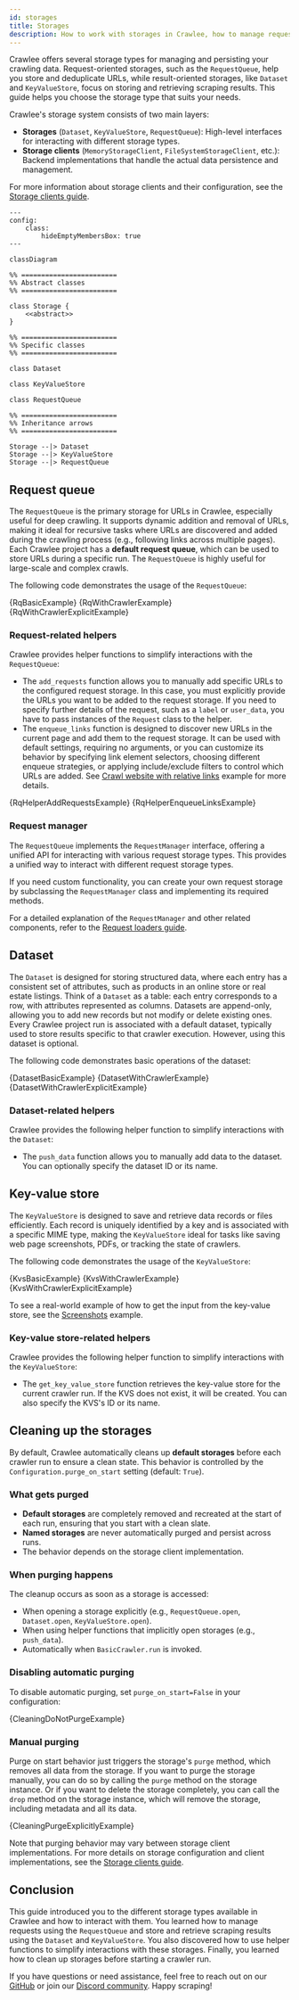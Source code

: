 ```yaml
---
id: storages
title: Storages
description: How to work with storages in Crawlee, how to manage requests and how to store and retrieve scraping results.
---
```







Crawlee offers several storage types for managing and persisting your crawling data. Request-oriented storages, such as the <ApiLink to="class/RequestQueue">`RequestQueue`</ApiLink>, help you store and deduplicate URLs, while result-oriented storages, like <ApiLink to="class/Dataset">`Dataset`</ApiLink> and <ApiLink to="class/KeyValueStore">`KeyValueStore`</ApiLink>, focus on storing and retrieving scraping results. This guide helps you choose the storage type that suits your needs.

Crawlee's storage system consists of two main layers:
- **Storages** (<ApiLink to="class/Dataset">`Dataset`</ApiLink>, <ApiLink to="class/KeyValueStore">`KeyValueStore`</ApiLink>, <ApiLink to="class/RequestQueue">`RequestQueue`</ApiLink>): High-level interfaces for interacting with different storage types.
- **Storage clients** (<ApiLink to="class/MemoryStorageClient">`MemoryStorageClient`</ApiLink>, <ApiLink to="class/FileSystemStorageClient">`FileSystemStorageClient`</ApiLink>, etc.): Backend implementations that handle the actual data persistence and management.

For more information about storage clients and their configuration, see the [Storage clients guide](./storage-clients).

```mermaid
---
config:
    class:
        hideEmptyMembersBox: true
---

classDiagram

%% ========================
%% Abstract classes
%% ========================

class Storage {
    <<abstract>>
}

%% ========================
%% Specific classes
%% ========================

class Dataset

class KeyValueStore

class RequestQueue

%% ========================
%% Inheritance arrows
%% ========================

Storage --|> Dataset
Storage --|> KeyValueStore
Storage --|> RequestQueue
```

## Request queue

The <ApiLink to="class/RequestQueue">`RequestQueue`</ApiLink> is the primary storage for URLs in Crawlee, especially useful for deep crawling. It supports dynamic addition and removal of URLs, making it ideal for recursive tasks where URLs are discovered and added during the crawling process (e.g., following links across multiple pages). Each Crawlee project has a **default request queue**, which can be used to store URLs during a specific run. The <ApiLink to="class/RequestQueue">`RequestQueue`</ApiLink> is highly useful for large-scale and complex crawls.

The following code demonstrates the usage of the <ApiLink to="class/RequestQueue">`RequestQueue`</ApiLink>:

<Tabs groupId="request_queue">
    <TabItem value="request_queue_basic_example" label="Basic usage" default>
        <RunnableCodeBlock className="language-python" language="python">
            {RqBasicExample}
        </RunnableCodeBlock>
    </TabItem>
    <TabItem value="request_queue_with_crawler" label="Usage with Crawler">
        <RunnableCodeBlock className="language-python" language="python">
            {RqWithCrawlerExample}
        </RunnableCodeBlock>
    </TabItem>
    <TabItem value="request_queue_with_crawler_explicit" label="Explicit usage with Crawler" default>
        <RunnableCodeBlock className="language-python" language="python">
            {RqWithCrawlerExplicitExample}
        </RunnableCodeBlock>
    </TabItem>
</Tabs>

### Request-related helpers

Crawlee provides helper functions to simplify interactions with the <ApiLink to="class/RequestQueue">`RequestQueue`</ApiLink>:

- The <ApiLink to="class/AddRequestsFunction">`add_requests`</ApiLink> function allows you to manually add specific URLs to the configured request storage. In this case, you must explicitly provide the URLs you want to be added to the request storage. If you need to specify further details of the request, such as a `label` or `user_data`, you have to pass instances of the <ApiLink to="class/Request">`Request`</ApiLink> class to the helper.
- The <ApiLink to="class/EnqueueLinksFunction">`enqueue_links`</ApiLink> function is designed to discover new URLs in the current page and add them to the request storage. It can be used with default settings, requiring no arguments, or you can customize its behavior by specifying link element selectors, choosing different enqueue strategies, or applying include/exclude filters to control which URLs are added. See [Crawl website with relative links](../examples/crawl-website-with-relative-links) example for more details.

<Tabs groupId="request_helpers">
    <TabItem value="request_helper_add_requests" label="Add requests" default>
        <RunnableCodeBlock className="language-python" language="python">
            {RqHelperAddRequestsExample}
        </RunnableCodeBlock>
    </TabItem>
    <TabItem value="request_helper_enqueue_links" label="Enqueue links">
        <RunnableCodeBlock className="language-python" language="python">
            {RqHelperEnqueueLinksExample}
        </RunnableCodeBlock>
    </TabItem>
</Tabs>

### Request manager

The <ApiLink to="class/RequestQueue">`RequestQueue`</ApiLink> implements the <ApiLink to="class/RequestManager">`RequestManager`</ApiLink> interface, offering a unified API for interacting with various request storage types. This provides a unified way to interact with different request storage types.

If you need custom functionality, you can create your own request storage by subclassing the <ApiLink to="class/RequestManager">`RequestManager`</ApiLink> class and implementing its required methods.

For a detailed explanation of the <ApiLink to="class/RequestManager">`RequestManager`</ApiLink> and other related components, refer to the [Request loaders guide](https://crawlee.dev/python/docs/guides/request-loaders).

## Dataset

The <ApiLink to="class/Dataset">`Dataset`</ApiLink> is designed for storing structured data, where each entry has a consistent set of attributes, such as products in an online store or real estate listings. Think of a <ApiLink to="class/Dataset">`Dataset`</ApiLink> as a table: each entry corresponds to a row, with attributes represented as columns. Datasets are append-only, allowing you to add new records but not modify or delete existing ones. Every Crawlee project run is associated with a default dataset, typically used to store results specific to that crawler execution. However, using this dataset is optional.

The following code demonstrates basic operations of the dataset:

<Tabs groupId="dataset_storage">
    <TabItem value="dataset_basic_example" label="Basic usage" default>
        <RunnableCodeBlock className="language-python" language="python">
            {DatasetBasicExample}
        </RunnableCodeBlock>
    </TabItem>
    <TabItem value="dataset_with_crawler" label="Usage with Crawler">
        <RunnableCodeBlock className="language-python" language="python">
            {DatasetWithCrawlerExample}
        </RunnableCodeBlock>
    </TabItem>
    <TabItem value="dataset_with_crawler_explicit" label="Explicit usage with Crawler" default>
        <RunnableCodeBlock className="language-python" language="python">
            {DatasetWithCrawlerExplicitExample}
        </RunnableCodeBlock>
    </TabItem>
</Tabs>

### Dataset-related helpers

Crawlee provides the following helper function to simplify interactions with the <ApiLink to="class/Dataset">`Dataset`</ApiLink>:

- The <ApiLink to="class/PushDataFunction">`push_data`</ApiLink> function allows you to manually add data to the dataset. You can optionally specify the dataset ID or its name.

## Key-value store

The <ApiLink to="class/KeyValueStore">`KeyValueStore`</ApiLink> is designed to save and retrieve data records or files efficiently. Each record is uniquely identified by a key and is associated with a specific MIME type, making the <ApiLink to="class/KeyValueStore">`KeyValueStore`</ApiLink> ideal for tasks like saving web page screenshots, PDFs, or tracking the state of crawlers.

The following code demonstrates the usage of the <ApiLink to="class/KeyValueStore">`KeyValueStore`</ApiLink>:

<Tabs groupId="kv_storage">
    <TabItem value="kvs_basic_example" label="Basic usage" default>
        <RunnableCodeBlock className="language-python" language="python">
            {KvsBasicExample}
        </RunnableCodeBlock>
    </TabItem>
    <TabItem value="kvs_with_crawler" label="Usage with Crawler">
        <RunnableCodeBlock className="language-python" language="python">
            {KvsWithCrawlerExample}
        </RunnableCodeBlock>
    </TabItem>
    <TabItem value="kvs_with_crawler_explicit" label="Explicit usage with Crawler" default>
        <RunnableCodeBlock className="language-python" language="python">
            {KvsWithCrawlerExplicitExample}
        </RunnableCodeBlock>
    </TabItem>
</Tabs>

To see a real-world example of how to get the input from the key-value store, see the [Screenshots](https://crawlee.dev/python/docs/examples/capture-screenshots-using-playwright) example.

### Key-value store-related helpers

Crawlee provides the following helper function to simplify interactions with the <ApiLink to="class/KeyValueStore">`KeyValueStore`</ApiLink>:

- The <ApiLink to="class/GetKeyValueStoreFunction">`get_key_value_store`</ApiLink> function retrieves the key-value store for the current crawler run. If the KVS does not exist, it will be created. You can also specify the KVS's ID or its name.

## Cleaning up the storages

By default, Crawlee automatically cleans up **default storages** before each crawler run to ensure a clean state. This behavior is controlled by the <ApiLink to="class/Configuration#purge_on_start">`Configuration.purge_on_start`</ApiLink> setting (default: `True`).

### What gets purged

- **Default storages** are completely removed and recreated at the start of each run, ensuring that you start with a clean slate.
- **Named storages** are never automatically purged and persist across runs.
- The behavior depends on the storage client implementation.

### When purging happens

The cleanup occurs as soon as a storage is accessed:
- When opening a storage explicitly (e.g., <ApiLink to="class/RequestQueue#open">`RequestQueue.open`</ApiLink>, <ApiLink to="class/Dataset#open">`Dataset.open`</ApiLink>, <ApiLink to="class/KeyValueStore#open">`KeyValueStore.open`</ApiLink>).
- When using helper functions that implicitly open storages (e.g., <ApiLink to="class/PushDataFunction">`push_data`</ApiLink>).
- Automatically when <ApiLink to="class/BasicCrawler#run">`BasicCrawler.run`</ApiLink> is invoked.

### Disabling automatic purging

To disable automatic purging, set `purge_on_start=False` in your configuration:

<RunnableCodeBlock className="language-python" language="python">
    {CleaningDoNotPurgeExample}
</RunnableCodeBlock>

### Manual purging

Purge on start behavior just triggers the storage's `purge` method, which removes all data from the storage. If you want to purge the storage manually, you can do so by calling the `purge` method on the storage instance. Or if you want to delete the storage completely, you can call the `drop` method on the storage instance, which will remove the storage, including metadata and all its data.

<RunnableCodeBlock className="language-python" language="python">
    {CleaningPurgeExplicitlyExample}
</RunnableCodeBlock>

Note that purging behavior may vary between storage client implementations. For more details on storage configuration and client implementations, see the [Storage clients guide](./storage-clients).

## Conclusion

This guide introduced you to the different storage types available in Crawlee and how to interact with them. You learned how to manage requests using the <ApiLink to="class/RequestQueue">`RequestQueue`</ApiLink> and store and retrieve scraping results using the <ApiLink to="class/Dataset">`Dataset`</ApiLink> and <ApiLink to="class/KeyValueStore">`KeyValueStore`</ApiLink>. You also discovered how to use helper functions to simplify interactions with these storages. Finally, you learned how to clean up storages before starting a crawler run.

If you have questions or need assistance, feel free to reach out on our [GitHub](https://github.com/apify/crawlee-python) or join our [Discord community](https://discord.com/invite/jyEM2PRvMU). Happy scraping!

